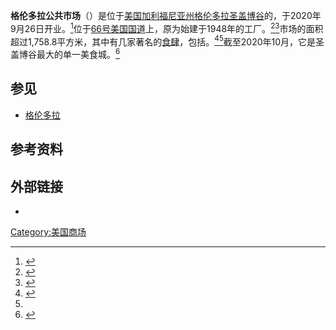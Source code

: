 {{Infobox shopping mall
| name = 格伦多拉公共市场
| native_name = Glendora Public Market
| native_name_lang = en
| logo = 
| logo_alt = 
| logo_width = 
| image = 
| image_alt = 
| image_width = 
| caption = 
| location = {{USA}}[[加利福利亚州|加利福利亚州]][[格伦多拉_(加利福尼亚州)|格伦多拉]]<br>905 E Arrow Highway
| coordinates = {{Coord|34.107047147205556|-117.84600640111984}}
| opening_date = {{start date and years ago|2020|9|26}}
| closing_date = 
| previous_names = 
| developer = 
| manager = 
| owner = 
| architect = 
| number_of_stores = 
| number_of_anchors = 
| floor_area = {{convert|18,932|ft2}}
| floors = 单层
| parking = 
| publictransit = 
| website = {{url|glendorapublicmarket.com}}
| footnotes = 
| embedded = 
}}

'''格伦多拉公共市场'''（{{lang-en|Glendora Public Market}}）是位于[[美国|美国]][[加利福尼亚州|加利福尼亚州]][[格伦多拉_(加利福尼亚州)|格伦多拉]][[圣盖博谷|圣盖博谷]]的{{tsl|en|food hall|美食城}}，于2020年9月26日开业。<ref name=":0">{{Cite web|last=Elliott|first=Farley|date=2020-09-23|title=Long-Awaited Glendora Public Market Marks the Beginning of a New Food Hall Age|url=https://la.eater.com/2020/9/23/21452885/glendora-public-market-los-angeles-food-hall-warehouse-building-factory-covid-19-coronavirus|access-date=2021-01-17|website=Eater LA|language=en|archive-date=2021-01-22|archive-url=https://web.archive.org/web/20210122010644/https://la.eater.com/2020/9/23/21452885/glendora-public-market-los-angeles-food-hall-warehouse-building-factory-covid-19-coronavirus|dead-url=no}}</ref>位于[[66号美国国道|66号美国国道]]上，原为始建于1948年的{{tsl|en|Wonder Bread|沃登面包}}工厂。<ref>{{Cite web|last=Spivak|first=Caleb J.|date=|title=Glendora Public Market Opens Sept. 26 With 10 Tenants In Tow|url=https://whatnowlosangeles.com/glendora-public-market-san-gabriel-valley-opening-september-26/|archive-url=https://web.archive.org/web/20210122005932/https://whatnowlosangeles.com/glendora-public-market-san-gabriel-valley-opening-september-26/|archive-date=2021-01-22|access-date=2021-01-17|website=What Now Los Angeles|language=en-US|dead-url=no}}</ref><ref>{{Cite web|last=|first=|date=2018-08-02|title=Glendora Public Market Remodeling Project|url=http://klugerarchitects.com/glendora-public-market-remodeling-project/|archive-url=https://web.archive.org/web/20210124025525/http://klugerarchitects.com/glendora-public-market-remodeling-project/|archive-date=2021-01-24|access-date=2021-01-17|website=Kluger Architects|language=en-US|dead-url=no}}</ref>市场的面积超过1,758.8平方米，其中有几家著名的[[食肆|食肆]]，包括{{tsl|en|Jinya Ramen Bar|金屋拉面吧}}。<ref>{{Cite web|date=2020-09-29|title=Glendora Public Market, the San Gabriel Valley's new food hall, is open|url=https://www.latimes.com/food/story/2020-09-29/newsfeed-10042020|archive-url=https://web.archive.org/web/20210124152929/https://www.latimes.com/food/story/2020-09-29/newsfeed-10042020|archive-date=2021-01-24|access-date=2021-01-17|website=Los Angeles Times|language=en-US|dead-url=no}}</ref><ref name=":0" />截至2020年10月，它是圣盖博谷最大的单一美食城。<ref>{{Cite web|title=Glendora Public Market off to Rocky Start With Pandemic Restricting Access|url=https://spectrumnews1.com/ca/la-west/news/2020/10/02/the-glendora-public-market-sees-rocky-start-with-pandemic-guidelines-restricting-access|access-date=2021-01-17|website=spectrumnews1.com|language=en|archive-date=2021-01-22|archive-url=https://web.archive.org/web/20210122180424/https://spectrumnews1.com/ca/la-west/news/2020/10/02/the-glendora-public-market-sees-rocky-start-with-pandemic-guidelines-restricting-access|dead-url=no}}</ref>

== 参见 ==
* [[格伦多拉_(加利福尼亚州)|格伦多拉]]

== 参考资料 ==
{{Reflist}}

== 外部链接 ==
* {{Official|glendorapublicmarket.com}}

[[Category:美国商场|Category:美国商场]]